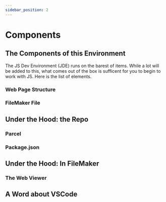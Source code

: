 ```yaml
---
sidebar_position: 2
---
```


# Components


## The Components of this Environment
The JS Dev Environment (JDE) runs on the barest of items. While a lot will be added to this, what comes out of the box is sufficent for you to begin to work with JS. Here is the list of elements.

### Web Page Structure


### FileMaker File


## Under the Hood: the Repo

### Parcel

### Package.json

## Under the Hood: In FileMaker
### The Web Viewer


## A Word about VSCode